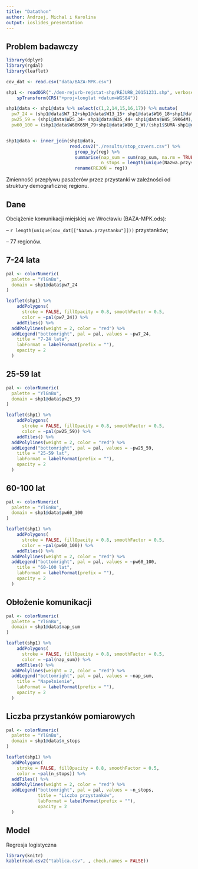 ```yaml
---
title: "Datathon"
author: Andrzej, Michal i Karolina
output: ioslides_presentation
---
```


## Problem badawczy

```r
library(dplyr)
library(rgdal)
library(leaflet)

cov_dat <- read.csv("data/BAZA-MPK.csv")

shp1 <- readOGR("./dem-rejurb-rejstat-shp/REJURB_20151231.shp", verbose = FALSE) %>% 
    spTransform(CRS("+proj=longlat +datum=WGS84"))

shp1@data <- shp1@data %>% select(c(1,2,14,15,16,17)) %>% mutate( 
  pw7_24 = (shp1@data$W7_12+shp1@data$W13_15+ shp1@data$W16_18+shp1@data$W19_24)/(shp1$SUMA-shp1@data$W0_2-shp1@data$W3_6 ),
  pw25_59 = (shp1@data$W25_34+ shp1@data$W35_44+ shp1@data$W45_59K64M)/(shp1$SUMA-shp1@data$W0_2-shp1@data$W3_6),
  pw60_100 = (shp1@data$W60K65M_79+shp1@data$W80_I_W)/(shp1$SUMA-shp1@data$W0_2-shp1@data$W3_6))


shp1@data <- inner_join(shp1@data,
                        read.csv2("./results/stop_covers.csv") %>% 
                          group_by(reg) %>% 
                          summarise(nap_sum = sum(nap_sum, na.rm = TRUE),
                                    n_stops = length(unique(Nazwa.przystanku))) %>% 
                          rename(REJON = reg)) 

```

Zmienność przepływu pasażerów przez przystanki w zależności od struktury demograficznej regionu.

## Dane

Obciążenie komunikacji miejskiej we Wrocławiu (BAZA-MPK.ods):
 
 -- `r length(unique(cov_dat[["Nazwa.przystanku"]]))` przystanków;
 
 -- 77 regionów.


## 7-24 lata

```r
pal <- colorNumeric(
  palette = "YlGnBu",
  domain = shp1@data$pw7_24
)

leaflet(shp1) %>%
    addPolygons(
      stroke = FALSE, fillOpacity = 0.8, smoothFactor = 0.5, 
      color = ~pal(pw7_24)) %>%
    addTiles() %>% 
  addPolylines(weight = 2, color = "red") %>%
  addLegend("bottomright", pal = pal, values = ~pw7_24,
    title = "7-24 lata",
    labFormat = labelFormat(prefix = ""),
    opacity = 2
  )

```


## 25-59 lat

```r
pal <- colorNumeric(
  palette = "YlGnBu",
  domain = shp1@data$pw25_59
)

leaflet(shp1) %>%
    addPolygons(
      stroke = FALSE, fillOpacity = 0.8, smoothFactor = 0.5, 
      color = ~pal(pw25_59)) %>%
    addTiles() %>% 
  addPolylines(weight = 2, color = "red") %>%
  addLegend("bottomright", pal = pal, values = ~pw25_59,
    title = "25-59 lat",
    labFormat = labelFormat(prefix = ""),
    opacity = 2
  )

```


## 60-100 lat

```r
pal <- colorNumeric(
  palette = "YlGnBu",
  domain = shp1@data$pw60_100
)

leaflet(shp1) %>%
    addPolygons(
      stroke = FALSE, fillOpacity = 0.8, smoothFactor = 0.5, 
      color = ~pal(pw60_100)) %>%
    addTiles() %>% 
  addPolylines(weight = 2, color = "red") %>%
  addLegend("bottomright", pal = pal, values = ~pw60_100,
    title = "60-100 lat",
    labFormat = labelFormat(prefix = ""),
    opacity = 2
  )

```

## Obłożenie komunikacji

```r
pal <- colorNumeric(
  palette = "YlGnBu",
  domain = shp1@data$nap_sum
)

leaflet(shp1) %>%
    addPolygons(
      stroke = FALSE, fillOpacity = 0.8, smoothFactor = 0.5, 
      color = ~pal(nap_sum)) %>%
    addTiles() %>% 
  addPolylines(weight = 2, color = "red") %>%
  addLegend("bottomright", pal = pal, values = ~nap_sum,
    title = "Napełnienie",
    labFormat = labelFormat(prefix = ""),
    opacity = 2
  )

```

## Liczba przystanków pomiarowych

```r
pal <- colorNumeric(
  palette = "YlGnBu",
  domain = shp1@data$n_stops
)

leaflet(shp1) %>%
  addPolygons(
    stroke = FALSE, fillOpacity = 0.8, smoothFactor = 0.5, 
    color = ~pal(n_stops)) %>%
  addTiles() %>% 
  addPolylines(weight = 2, color = "red") %>%
  addLegend("bottomright", pal = pal, values = ~n_stops,
            title = "Liczba przystanków",
            labFormat = labelFormat(prefix = ""),
            opacity = 2
  )

```

## Model

Regresja logistyczna

```r
library(knitr)
kable(read.csv2("tablica.csv", , check.names = FALSE))
```